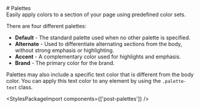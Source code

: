 
<Meta of={paletteStories} />

<div className="docs-title">
  # Palettes
</div>

<PackageTag meta={meta}/>

<div className="lead">
  Easily apply colors to a section of your page using predefined color sets.
</div>

There are four different palettes:
- **Default** - The standard palette used when no other palette is specified.
- **Alternate** - Used to differentiate alternating sections from the body, without strong emphasis or highlighting.
- **Accent** - A complementary color used for highlights and emphasis.
- **Brand** - The primary color for the brand.

Palettes may also include a specific text color that is different from the body color.
You can apply this text color to any element by using the `.palette-text` class.

<Canvas sourceState="shown" of={paletteStories.Default} />

<div className="hide-col-default">
  <Controls of={paletteStories.Default} />
</div>

<StylesPackageImport components={['post-palettes']} />
